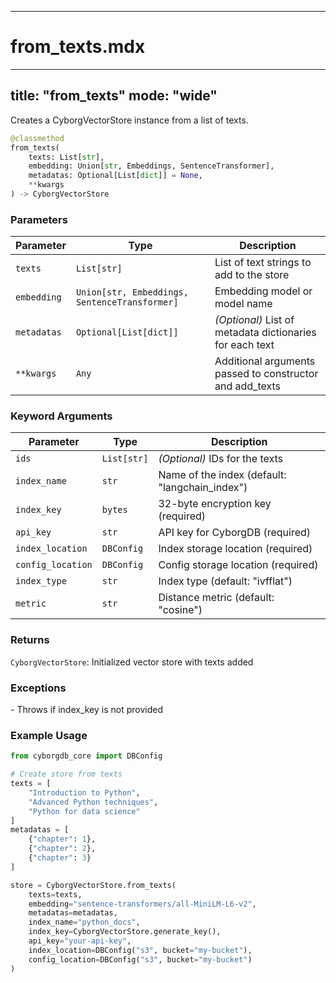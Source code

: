 
---

# from_texts.mdx

---
title: "from_texts"
mode: "wide"
---

Creates a CyborgVectorStore instance from a list of texts.

```python
@classmethod
from_texts(
    texts: List[str],
    embedding: Union[str, Embeddings, SentenceTransformer],
    metadatas: Optional[List[dict]] = None,
    **kwargs
) -> CyborgVectorStore
```

### Parameters

| Parameter | Type | Description |
|-----------|------|-------------|
| `texts` | `List[str]` | List of text strings to add to the store |
| `embedding` | `Union[str, Embeddings, SentenceTransformer]` | Embedding model or model name |
| `metadatas` | `Optional[List[dict]]` | _(Optional)_ List of metadata dictionaries for each text |
| `**kwargs` | `Any` | Additional arguments passed to constructor and add_texts |

### Keyword Arguments

| Parameter | Type | Description |
|-----------|------|-------------|
| `ids` | `List[str]` | _(Optional)_ IDs for the texts |
| `index_name` | `str` | Name of the index (default: "langchain_index") |
| `index_key` | `bytes` | 32-byte encryption key (required) |
| `api_key` | `str` | API key for CyborgDB (required) |
| `index_location` | `DBConfig` | Index storage location (required) |
| `config_location` | `DBConfig` | Config storage location (required) |
| `index_type` | `str` | Index type (default: "ivfflat") |
| `metric` | `str` | Distance metric (default: "cosine") |

### Returns

`CyborgVectorStore`: Initialized vector store with texts added

### Exceptions

<AccordionGroup>
    <Accordion title="ValueError">
        - Throws if index_key is not provided
    </Accordion>
</AccordionGroup>

### Example Usage

```python
from cyborgdb_core import DBConfig

# Create store from texts
texts = [
    "Introduction to Python",
    "Advanced Python techniques",
    "Python for data science"
]
metadatas = [
    {"chapter": 1}, 
    {"chapter": 2}, 
    {"chapter": 3}
]

store = CyborgVectorStore.from_texts(
    texts=texts,
    embedding="sentence-transformers/all-MiniLM-L6-v2",
    metadatas=metadatas,
    index_name="python_docs",
    index_key=CyborgVectorStore.generate_key(),
    api_key="your-api-key",
    index_location=DBConfig("s3", bucket="my-bucket"),
    config_location=DBConfig("s3", bucket="my-bucket")
)
```

